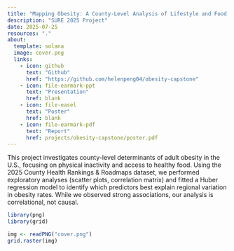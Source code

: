 ```yaml
---
title: "Mapping Obesity: A County-Level Analysis of Lifestyle and Food Environment Factors"
description: "SURE 2025 Project"
date: 2025-07-25
resources: "."
about: 
  template: solana
  image: cover.png
  links:
    - icon: github
      text: "Github"
      href: "https://github.com/helenpeng04/obesity-capstone"
    - icon: file-earmark-ppt
      text: "Presentation"
      href: blank
    - icon: file-easel
      text: "Poster"
      href: blank
    - icon: file-earmark-pdf
      text: "Report"
      href: projects/obesity-capstone/poster.pdf
---
```


This project investigates county-level determinants of adult obesity in the U.S., focusing on physical inactivity and access to healthy food. Using the 2025 County Health Rankings & Roadmaps dataset, we performed exploratory analyses (scatter plots, correlation matrix) and fitted a Huber regression model to identify which predictors best explain regional variation in obesity rates. While we observed strong associations, our analysis is correlational, not causal.

```r
library(png)  
library(grid)

img <- readPNG("cover.png")
grid.raster(img)
```
